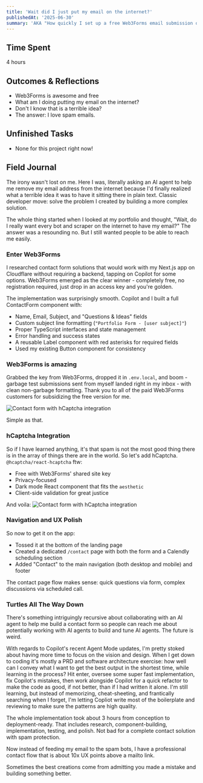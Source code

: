 ```yaml
---
title: 'Wait did I just put my email on the internet?'
publishedAt: '2025-06-30'
summary: 'AKA "How quickly I set up a free Web3Forms email submission on my portfolio"'
---
```


## Time Spent

4 hours

## Outcomes & Reflections

- Web3Forms is awesome and free
- What am I doing putting my email on the internet?
- Don't I know that is a terrible idea?
- The answer: I love spam emails.

## Unfinished Tasks

- None for this project right now!

## Field Journal

The irony wasn't lost on me. Here I was, literally asking an AI agent to help me remove my email address from the internet because I'd finally realized what a terrible idea it was to have it sitting there in plain text. Classic developer move: solve the problem I created by building a more complex solution.

The whole thing started when I looked at my portfolio and thought, "Wait, do I really want every bot and scraper on the internet to have my email?" The answer was a resounding no. But I still wanted people to be able to reach me easily.

### Enter Web3Forms

I researched contact form solutions that would work with my Next.js app on Cloudflare without requiring a backend, tapping on Copilot for some options. Web3Forms emerged as the clear winner - completely free, no registration required, just drop in an access key and you're golden.

The implementation was surprisingly smooth. Copilot and I built a full ContactForm component with:
- Name, Email, Subject, and "Questions & Ideas" fields
- Custom subject line formatting (`"Portfolio Form - [user subject]"`)
- Proper TypeScript interfaces and state management
- Error handling and success states
- A reusable Label component with red asterisks for required fields
- Used my existing Button component for consistency

### Web3Forms is amazing
Grabbed the key from Web3Forms, dropped it in `.env.local`, and boom - garbage test submissions sent from myself landed right in my inbox - with clean non-garbage formatting. Thank you to all of the paid Web3Forms customers for subsidizing the free version for me.

![Contact form with hCaptcha integration](/images/blogs/form-submit-code.png)

Simple as that.

### hCaptcha Integration

So if I have learned anything, it's that spam is not the most good thing there is in the array of things there are in the world. So let's add hCaptcha. `@hcaptcha/react-hcaptcha` ftw:
- Free with Web3Forms' shared site key
- Privacy-focused
- Dark mode React component that fits the `aesthetic`
- Client-side validation for great justice

And voila:
![Contact form with hCaptcha integration](/images/blogs/submit-form.png)

### Navigation and UX Polish

So now to get it on the app:
- Tossed it at the bottom of the landing page
- Created a dedicated `/contact` page with both the form and a Calendly scheduling section
- Added "Contact" to the main navigation (both desktop and mobile) and footer

The contact page flow makes sense: quick questions via form, complex discussions via scheduled call.

### Turtles All The Way Down

There's something intriguingly recursive about collaborating with an AI agent to help me build a contact form so people can reach me about potentially working with AI agents to build and tune AI agents. The future is weird. 

With regards to Copilot's recent Agent Mode updates, I'm pretty stoked about having more time to focus on the vision and design. When I get down to coding it's mostly a PRD and software architecture exercise: how well can I convey what I want to get the best output in the shortest time, while learning in the process? Hit enter, oversee some super fast implementation, fix Copilot's mistakes, then work alongside Copilot for a quick refactor to make the code as good, if not better, than if I had written it alone. I'm still learning, but instead of memorizing, cheat-sheeting, and frantically searching when I forget, I'm letting Copliot write most of the boilerplate and reviewing to make sure the patterns are high quality.

The whole implementation took about 3 hours from conception to deployment-ready. That includes research, component-building, implementation, testing, and polish. Not bad for a complete contact solution with spam protection.

Now instead of feeding my email to the spam bots, I have a professional contact flow that is about 10x UX points above a mailto link.

Sometimes the best creations come from admitting you made a mistake and building something better.

